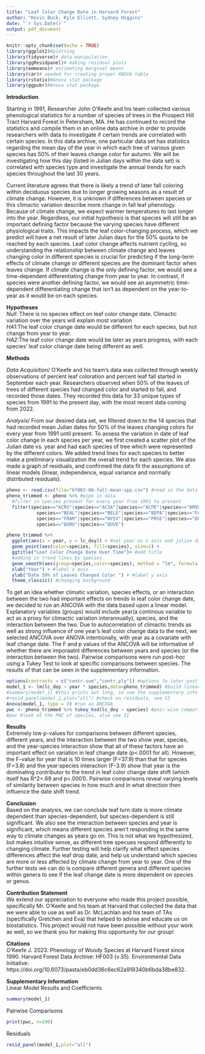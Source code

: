 ```yaml
---
title: "Leaf Color Change Date in Harvard Forest"
author: "Kevin Buck, Kyle Elliott, Sydney Higgins"
date: "`r Sys.Date()`"
output: pdf_document
---
```


```r
knitr::opts_chunk$set(echo = TRUE)
library(ggplot2)#plotting
library(tidyverse)# data manipulation
library(ggResidpanel)# making residual plots
library(emmeans)# estimating marginal means
library(car)# needed for creating proper ANOVA table
library(rstatix)#Anova stat package
library(ggpubr)#Anova stat package
```

**Introduction**

Starting in 1991, Researcher John O'Keefe and his team collected various phenological statistics for a number of species of trees in the Prospect Hill Tract Harvard Forest in Petersham, MA. He has continued to record the statistics and compile them in an online data archive in order to provide researchers with data to investigate if certain trends are correlated with certain species. In this data archive, one particular data set has statistics regarding the mean day of the year in which each tree of various given species has 50% of their leaves change color for autumn. We will be investigating how this day (listed in Julian days within the data set) is correlated with species type and investigate the annual trends for each species throughout the last 30 years. 

Current literature agrees that there is likely a trend of later fall coloring within deciduous species due to longer growing seasons as a result of climate change. However, it is unknown if differences between species or this climactic variation describe more change in fall leaf phenology. Because of climate change, we expect warmer temperatures to last longer into the year. Regardless, our initial hypothesis is that species will still be an important defining factor because the varying species have different physiological traits. This impacts the leaf color-changing process, which we predict will have a net result of later Julian days for the 50% quota to be reached by each species. Leaf color change affects nutrient cycling, so understanding the relationship between climate change and leaves changing color in different species is crucial for predicting if the long-term effects of climate change or different species are the dominant factor when leaves change. If climate change is the only defining factor, we would see a time-dependent differentiating change from year to year. In contrast, if species were another defining factor, we would see an asymmetric time-dependent differentiating change that isn't as dependent on the year-to-year as it would be on each species.

**Hypotheses**\
*Null*: There is no species effect on leaf color change date. Climactic variation over the years will explain most variation\
*HA1*:The leaf color change date would be different for each species, but not change from year to year.\
*HA2*:The leaf color change date would be later as years progress, with each species' leaf color change date being different as well.

**Methods**

*Data Acquisition*/
O'Keefe and his team's data was collected through weekly observations of percent leaf coloration and percent leaf fall started in September each year. Researchers observed when 50% of the leaves of trees of different species had changed color and started to fall, and recorded those dates. They recorded this data for 33 unique types of species from 1991 to the present day, with the most recent data coming from 2022.

*Analysis*/
From our desired data set, we filtered down to the 14 species that had recorded mean Julian dates for 50% of the leaves changing colors for every year from 1991 until present. To assess the variation in date of leaf color change in each species per year, we first created a scatter plot of the Julian date vs. year and had each species of tree which were represented by the different colors. We added trend lines for each species to better make a preliminary visualization the overall trend for each species. We also made a graph of residuals, and confirmed the data fit the assumptions of linear models (linear, independence, equal variance and normally distributed residuals).
```r
pheno <- read.csv(file="hf003-08-fall-mean-spp.csv") #read in the data
pheno_trimmed <- pheno %>% #pipe in data
  #filter in species present for every year from 1991 to present
  filter(species=="ACRU"|species=="ACSA"|species=="ACPE"|species=="AMSP"|
           species=="BEAL"|species=="BELE"|species=="BEPA"|species=="FAGR"|
           species=="FRAM"|species=="NYSY"|species=="PRSE"|species=="QUAL"|
           species=="QURU"|species=="QUVE")

pheno_trimmed %>% 
  ggplot(aes(x = year, y = lc_doy)) + #set year as x axis and julian day of change as the y
  geom_point(aes(color=species, fill=species), size=1) + 
  ggtitle("Leaf Color Change Date Over Time")+ #add title
  #adding in trend lines by species
  geom_smooth(aes(group=species,color=species), method = "lm", formula = y ~ x, se = F)+
  xlab("Year") + #label x axis
  ylab("Date 50% of Leaves Changed Color ") + #label y axis
  theme_classic() #changing background
```

To get an idea whether climatic variation, species effects, or an interaction between the two had important effects on trends in leaf color change date, we decided to run an ANCOVA with the data based upon a linear model. Explanatory variables (groups) would include year(a continous variable to act as a proxy for climactic variation interannually), species, and the interaction between the two. Due to autocorrelation of climactic trends as well as strong influence of one year's leaf color change data to the next, we selected ANCOVA over ANOVA intentionally, with year as a covariate with leaf change date. The F and p values of the ANCOVA will be informative of whether there are imporaatnt differences between years and species (or the interaction between the two). Pairwise comparisons were run post-hoc using a Tukey Test to look at specific comparisons between species. The results of that can be seen in the supplementary information.
```r
options(contrasts = c("contr.sum","contr.ply")) #options fo later post hoc comparison
model_1 <- lm(lc_doy ~ year * species,data=pheno_trimmed) #build linear model
#summary(model_1) #this prints out long, so see the supplementary info
#resid_panel(model_1,plot="all") #check on residuals, see SI
Anova(model_1, type = 3) #run an ANCOVA
pwc <- pheno_trimmed %>% tukey_hsd(lc_doy ~ species) #pair wise comparisons
#pwc #look at the PWC of species, also see SI


```

**Results**\
Extremely low p-values for comparisons between different species, different years, and the interaction between the two show year, species, and the year-species interaction show that all of these factors have an important effect on variation in leaf change date (p<.0001 for all). However, the F-value for year that is 10 times larger (F=37.9) than that for species (F=3.8) and the year:species interaction (F-3.9) show that year is the dominating contributor to the trend in leaf color change date shift (which itself has R^2=.69 and p<.0001). Pairwise comparisons reveal varying levels of similarity between species in how much and in what direction then influence the date shift trend.

**Conclusion**\
Based on the analysis, we can conclude leaf turn date is more climate dependent than species-dependent, but species-dependent is still significant. We also see the interaction between species and year is significant, which means different species aren't responding in the same way to climate changes as years go on. This is not what we hypothesized, but makes intuitive sense, as different tree specues respond differently to changing climate. Further testing will help clarify what effect species differences affect the leaf drop date, and help us understand which species are more or less affected by climate change from year to year. One of the further tests we can do is compare different genera and different species within genera to see if the leaf change date is more dependent on species or genus.


**Contribution Statement**\
We extend our appreciation to everyone who made this project possible, specifically Mr. O'Keefe and his team at Harvard that collected the data that we were able to use as well as Dr. McLachlan and his team of TAs (specifically Gretchen and Eva) that helped to advise and educate us on biostatistics. This project would not have been possible without your work as well, so we thank you for making this opportunity for our group!

**Citations**\
O'Keefe J. 2023. Phenology of Woody Species at Harvard Forest since 1990. Harvard Forest Data Archive: HF003 (v.35). Environmental Data Initiative: https://doi.org/10.6073/pasta/eb0dd36c6ec62a918340b6bda38be832.



**Supplementary Information**\
Linear Model Results and Coefficients
```r
summary(model_1)
```
Pairwise Comparisons
```r
print(pwc, n=100)
```
Residuals
```r
resid_panel(model_1,plot="all")
```

